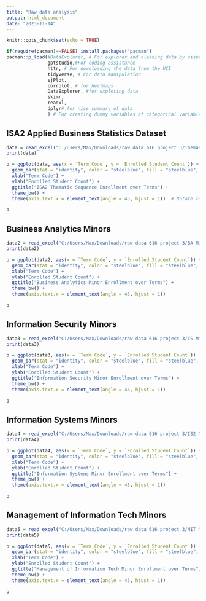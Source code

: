 ```yaml
---
title: "Raw data analysis"
output: html_document
date: "2023-11-14"
---
```


```r
knitr::opts_chunk$set(echo = TRUE)

if(require(pacman)==FALSE) install.packages("pacman")
pacman::p_load(#DataExplorer, # For explorer and cleaning data by visualizing missing values.
               gptstudio,#For coding assistance
               httr, # For downloading the data from the UCI
               tidyverse, # For data manipulation
               sjPlot, 
               corrplot, # for heatmaps
               DataExplorer, #for exploring data
               skimr,
               readxl,
               dplyr# for nice summary of data
               ) # For creating dummy variables of categorical variables automatically.)
```



## ISA2 Applied Business Statistics Dataset

```r
data = read_excel("C:/Users/Max/Downloads/raw data 616 project 3/Thematic Sequence.xlsx")
print(data)
```
```r
p = ggplot(data, aes(x = `Term Code`, y = `Enrolled Student Count`)) +
  geom_bar(stat = "identity", color = "steelblue", fill = "steelblue", width = 0.8) +
  xlab("Term Code") +
  ylab("Enrolled Student Count") +
  ggtitle("ISA2 Thematic Sequence Enrollment over Terms") +
  theme_bw() +
  theme(axis.text.x = element_text(angle = 45, hjust = 1))  # Rotate x-axis labels for better visibility

p

```
## Business Analytics Minors 

```r
data2 = read_excel("C:/Users/Max/Downloads/raw data 616 project 3/BA Minors.xlsx")
print(data2)
```
```r
p = ggplot(data2, aes(x = `Term Code`, y = `Enrolled Student Count`)) +
  geom_bar(stat = "identity", color = "steelblue", fill = "steelblue", width = 0.8) +
  xlab("Term Code") +
  ylab("Enrolled Student Count") +
  ggtitle("Business Analytics Minor Enrollment over Terms") + 
  theme_bw() +
  theme(axis.text.x = element_text(angle = 45, hjust = 1)) 

p


```

## Information Security Minors 

```r
data3 = read_excel("C:/Users/Max/Downloads/raw data 616 project 3/IS Minors.xlsx")
print(data3)
```
```r
p = ggplot(data3, aes(x = `Term Code`, y = `Enrolled Student Count`)) +
  geom_bar(stat = "identity", color = "steelblue", fill = "steelblue", width = 0.8) +
  xlab("Term Code") +
  ylab("Enrolled Student Count") +
  ggtitle("Information Security Minor Enrollment over Terms") + 
  theme_bw() +
  theme(axis.text.x = element_text(angle = 45, hjust = 1)) 

p


```



## Information Systems Minors 

```r
data4 = read_excel("C:/Users/Max/Downloads/raw data 616 project 3/IS2 Minors.xlsx")
print(data4)
```


```r
p = ggplot(data4, aes(x = `Term Code`, y = `Enrolled Student Count`)) +
  geom_bar(stat = "identity", color = "steelblue", fill = "steelblue", width = 0.8) +
  xlab("Term Code") +
  ylab("Enrolled Student Count") +
  ggtitle("Information Systems Minor Enrollment over Terms") + 
  theme_bw() +
  theme(axis.text.x = element_text(angle = 45, hjust = 1)) 

p


```


## Management of Information Tech Minors 

```r
data5 = read_excel("C:/Users/Max/Downloads/raw data 616 project 3/MIT Minors.xlsx")
print(data5)
```


```r
p = ggplot(data5, aes(x = `Term Code`, y = `Enrolled Student Count`)) +
  geom_bar(stat = "identity", color = "steelblue", fill = "steelblue", width = 0.8) +
  xlab("Term Code") +
  ylab("Enrolled Student Count") +
  ggtitle("Management of Information Tech Minor Enrollment over Terms") + 
  theme_bw() +
  theme(axis.text.x = element_text(angle = 45, hjust = 1)) 

p


```